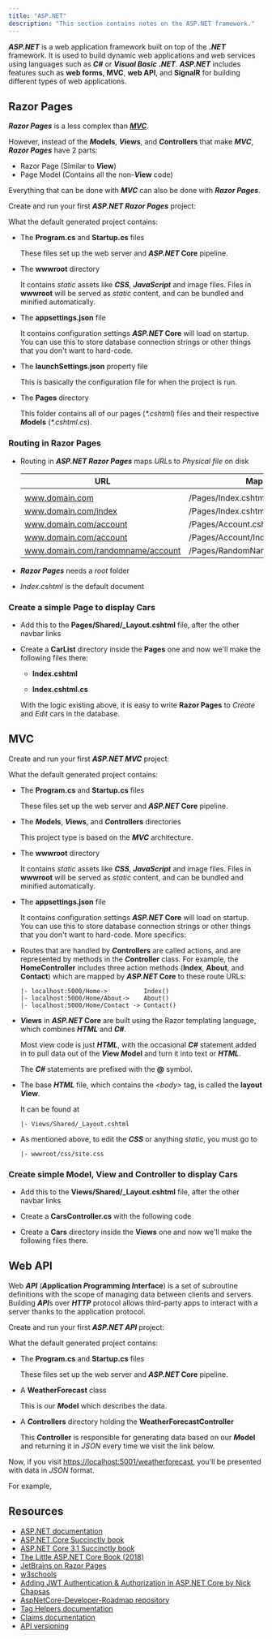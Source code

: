 ```yaml
---
title: "ASP.NET"
description: "This section contains notes on the ASP.NET framework."
---
```



***ASP.NET*** is a web application framework built on top of the ***.NET*** framework. It is used to build dynamic web applications and web services using languages such as ***C\#*** or ***Visual Basic*** ***.NET***. ***ASP.NET*** includes features such as **web forms**, **MVC**, **web API**, and **SignalR** for building different types of web applications.

## Razor Pages

***Razor Pages*** is a less complex than [***MVC***](#mvc).

However, instead of the ***M*odels**, ***V*iews**, and ***C*ontrollers** that make ***MVC***, ***Razor Pages*** have 2 parts:

- Razor Page (Similar to ***V*iew**)
- Page Model (Contains all the non-***V*iew** code)

Everything that can be done with ***MVC*** can also be done with ***Razor Pages***.

Create and run your first ***ASP.NET Razor Pages*** project:

  <Gist gistCode="77ff9b22b09de953446ab8b971064892" fileName="razor-create.sh" />

What the default generated project contains:

- The **Program.cs** and **Startup.cs** files

  These files set up the web server and ***ASP.NET* Core** pipeline.
- The **wwwroot** directory

  It contains *static* assets like ***CSS***, ***JavaScript*** and image files. Files in **wwwroot** will be served as *static* content, and can be bundled and minified automatically.
- The **appsettings.json** file

  It contains configuration settings ***ASP.NET* Core** will load on startup. You can use this to store database connection strings or other things that you don't want to hard-code.
- The **launchSettings.json** property file

  This is basically the configuration file for when the project is run.
- The **Pages** directory

  This folder contains all of our pages (*\*.cshtml*) files and their respective ***M*odels** (*\*.cshtml.cs*).

### Routing in Razor Pages

- Routing in ***ASP.NET Razor Pages*** maps *URL*s to *Physical file* on disk

  | URL | Maps to |
  | --- | --- |
  |  |  |
  | www.domain.com | /Pages/Index.cshtml |
  | www.domain.com/index | /Pages/Index.cshtml |
  | www.domain.com/account | /Pages/Account.cshtml |
  | www.domain.com/account | /Pages/Account/Index.cshtml |
  | www.domain.com/randomname/account | /Pages/RandomName/Account.cshtml |
- ***Razor Pages*** needs a *root* folder
- *Index.cshtml* is the default document

### Create a simple Page to display Cars

- Add this to the **Pages/Shared/_Layout.cshtml** file, after the other navbar links

  <Gist gistCode="77ff9b22b09de953446ab8b971064892" fileName="razor-_Layout.cshtml" />

- Create a **CarList** directory inside the **Pages** one and now we'll make the following files there:
  - **Index.cshtml**

    <Gist gistCode="77ff9b22b09de953446ab8b971064892" fileName="razor-Index.cshtml" />

  - **Index.cshtml.cs**

    <Gist gistCode="77ff9b22b09de953446ab8b971064892" fileName="razor-Index.cshtml.cs" />

  With the logic existing above, it is easy to write **Razor Pages** to *Create* and *Edit* cars in the database.

## MVC

Create and run your first ***ASP.NET MVC*** project:

<Gist gistCode="77ff9b22b09de953446ab8b971064892" fileName="mvc-create.sh" />

What the default generated project contains:

- The **Program.cs** and **Startup.cs** files

  These files set up the web server and ***ASP.NET* Core** pipeline.
- The ***M*odels**, ***V*iews**, and ***C*ontrollers** directories

  This project type is based on the ***MVC*** architecture.
- The **wwwroot** directory

  It contains *static* assets like ***CSS***, ***JavaScript*** and image files. Files in **wwwroot** will be served as *static* content, and can be bundled and minified automatically.
- The **appsettings.json** file

  It contains configuration settings ***ASP.NET* Core** will load on startup. You can use this to store database connection strings or other things that you don't want to hard-code.
More specifics:
- Routes that are handled by ***C*ontrollers** are called actions, and are represented by methods in the ***C*ontroller** class. For example, the **HomeController** includes three action methods (**Index**, **About**, and **Contact**) which are mapped by ***ASP.NET* Core** to these route URLs:

  ```
  |- localhost:5000/Home->          Index()
  |- localhost:5000/Home/About->    About()
  |- localhost:5000/Home/Contact -> Contact()
  ```

- ***V*iews** in ***ASP.NET* Core** are built using the Razor templating language, which combines ***HTML*** and ***C#***.

  Most view code is just ***HTML***, with the occasional ***C#*** statement added in to pull data out of the ***V*iew *M*odel** and turn it into text or ***HTML***.

  The ***C#*** statements are prefixed with the **@** symbol.
- The base ***HTML*** file, which contains the *\<body>* tag, is called the **layout *V*iew**.

  It can be found at

  ```
  |- Views/Shared/_Layout.cshtml
  ```

- As mentioned above, to edit the ***CSS*** or anything *static*, you must go to

  ```
  |- wwwroot/css/site.css
  ```

### Create simple Model, View and Controller to display Cars

- Add this to the **Views/Shared/_Layout.cshtml** file, after the other navbar links

  <Gist gistCode="77ff9b22b09de953446ab8b971064892" fileName="mvc-_Layout.cshtml" />

- Create a **CarsController.cs** with the following code

  <Gist gistCode="77ff9b22b09de953446ab8b971064892" fileName="mvc-CarsController.cs" />

- Create a **Cars** directory inside the **Views** one and now we'll make the following files there.

## Web API

Web ***API*** (***A*pplication *P*rogramming *I*nterface**) is a set of subroutine definitions with the scope of managing data between clients and servers. Building ***API***s over ***HTTP*** protocol allows third-party apps to interact with a server thanks to the application protocol.

Create and run your first ***ASP.NET API*** project:

<Gist gistCode="77ff9b22b09de953446ab8b971064892" fileName="webapi-create.sh" />

What the default generated project contains:

- The **Program.cs** and **Startup.cs** files

  These files set up the web server and ***ASP.NET* Core** pipeline.
- A **WeatherForecast** class

  This is our ***M*odel** which describes the data.
- A ***C*ontrollers** directory holding the **WeatherForecastController**

  This ***C*ontroller** is responsible for generating data based on our ***M*odel** and returning it in *JSON* every time we visit the link below.

Now, if you visit [https://localhost:5001/weatherforecast](https://localhost:5001/weatherforecast), you'll be presented with data in *JSON* format.

For example,

<Gist gistCode="77ff9b22b09de953446ab8b971064892" fileName="webapi-results.json" />

## Resources

- [ASP.NET documentation](https://docs.microsoft.com/en-us/aspnet/)
- [ASP.NET Core Succinctly book](https://www.syncfusion.com/succinctly-free-ebooks/asp-net-core-succinctly)
- [ASP.NET Core 3.1 Succinctly book](https://www.syncfusion.com/succinctly-free-ebooks/asp-net-core-3-1-succinctly)
- [The Little ASP.NET Core Book (2018)](https://s3.amazonaws.com/recaffeinate-files/LittleAspNetCoreBook.pdf)
- [JetBrains on Razor Pages](https://www.jetbrains.com/dotnet/guide/tutorials/basics/razor-pages/)
- [w3schools](https://www.w3schools.com/asp/default.asp)
- [Adding JWT Authentication & Authorization in ASP.NET Core by Nick Chapsas](https://youtu.be/mgeuh8k3I4g)
- [AspNetCore-Developer-Roadmap repository](https://github.com/MoienTajik/AspNetCore-Developer-Roadmap)
- [Tag Helpers documentation](https://docs.microsoft.com/en-us/aspnet/core/mvc/views/tag-helpers/)
- [Claims documentation](https://docs.microsoft.com/en-us/dotnet/api/system.security.claims)
- [API versioning](https://code-maze.com/aspnetcore-api-versioning/)
